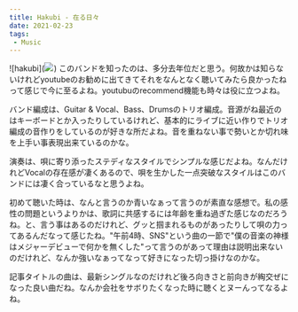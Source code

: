 ```yaml
---
title: Hakubi - 在る日々
date: 2021-02-23
tags:
 - Music
---
```

![hakubi](<a href="https://www.amazon.co.jp/dp/B08V1VJN84?&linkCode=li3&tag=lowmuzic-22&linkId=52be26a9db80d7d737efb5d42eab3ebc&language=ja_JP&ref_=as_li_ss_il" target="_blank"><img border="0" src="//ws-fe.amazon-adsystem.com/widgets/q?_encoding=UTF8&ASIN=B08V1VJN84&Format=_SL250_&ID=AsinImage&MarketPlace=JP&ServiceVersion=20070822&WS=1&tag=lowmuzic-22&language=ja_JP" ></a><img src="https://ir-jp.amazon-adsystem.com/e/ir?t=lowmuzic-22&language=ja_JP&l=li3&o=9&a=B08V1VJN84" width="1" height="1" border="0" alt="" style="border:none !important; margin:0px !important;" />)
このバンドを知ったのは、多分去年位だと思う。何故かは知らないけれどyoutubeのお勧めに出てきてそれをなんとなく聴いてみたら良かったねって感じで今に至るよね。youtubuのrecommend機能も時々は役に立つよね。

バンド編成は、Guitar & Vocal、Bass、Drumsのトリオ編成。音源がね最近のはキーボードとか入ったりしているけれど、基本的にライブに近い作りでトリオ編成の音作りをしているのが好きな所だよね。音を重ねない事で勢いとか切れ味を上手い事表現出来ているのかな。

演奏は、唄に寄り添ったステディなスタイルでシンプルな感じだよね。なんだけれどVocalの存在感が凄くあるので、唄を生かした一点突破なスタイルはこのバンドには凄く合っているなと思うよね。

初めて聴いた時は、なんと言うのか青いなぁって言うのが素直な感想で。私の感性の問題というよりかは、歌詞に共感するには年齢を重ね過ぎた感じなのだろうね。と、言う事はあるのだけれど、グッと掴まれるものがあったりして唄の力ってあるんだなって感じたね。"午前4時、SNS"という曲の一節で"僕の音楽の神様はメジャーデビューで何かを無くした"って言うのがあって理由は説明出来ないのだけれど、なんか強いなぁってなって好きになった切っ掛けなのかな。

記事タイトルの曲は、最新シングルなのだけれど後ろ向きさと前向きが綯交ぜになった良い曲だね。なんか会社をサボりたくなった時に聴くとヌーんってなるよね。
